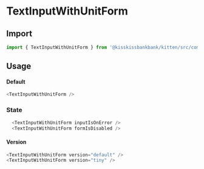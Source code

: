 
<Meta title="Form/TextInputWithUnitForm" component={TextInputWithUnitForm} />

# TextInputWithUnitForm

## Import

```js
import { TextInputWithUnitForm } from '@kisskissbankbank/kitten/src/components/form/text-input-with-unit-form'
```

## Usage

<Canvas>
  <Story name="TextInputWithUnitForm" story={stories.Default} />
</Canvas>

#### Default

```js
<TextInputWithUnitForm />
```

### State

```js
  <TextInputWithUnitForm inputIsOnError />
  <TextInputWithUnitForm formIsDisabled />
```

#### Version

```js
<TextInputWithUnitForm version="default" />
<TextInputWithUnitForm version="tiny" />
```
